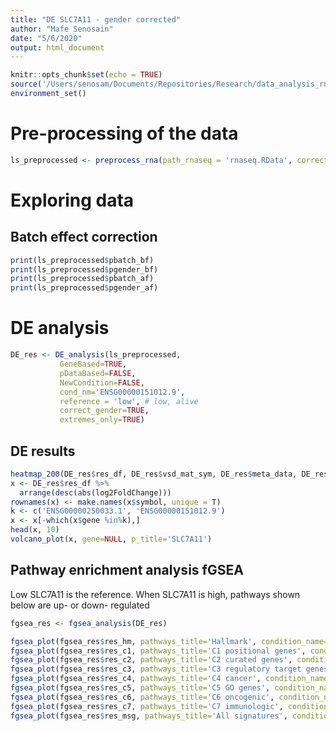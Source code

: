 ```yaml
---
title: "DE SLC7A11 - gender corrected"
author: "Mafe Senosain"
date: "5/6/2020"
output: html_document
---
```


```r
knitr::opts_chunk$set(echo = TRUE)
source('/Users/senosam/Documents/Repositories/Research/data_analysis_rnaseq/R/30_DEGanalysis.R')
environment_set()
```

# Pre-processing of the data
```r
ls_preprocessed <- preprocess_rna(path_rnaseq = 'rnaseq.RData', correct_batch = T, correct_gender = T)
```

# Exploring data

## Batch effect correction
```r
print(ls_preprocessed$pbatch_bf)
print(ls_preprocessed$pgender_bf)
print(ls_preprocessed$pbatch_af)
print(ls_preprocessed$pgender_af)
```

# DE analysis

```r
DE_res <- DE_analysis(ls_preprocessed, 
           GeneBased=TRUE, 
           pDataBased=FALSE,
           NewCondition=FALSE,
           cond_nm='ENSG00000151012.9',
           reference = 'low', # low, alive
           correct_gender=TRUE,
           extremes_only=TRUE)


```

## DE results
```r
heatmap_200(DE_res$res_df, DE_res$vsd_mat_sym, DE_res$meta_data, DE_res$pData_rnaseq)
x <- DE_res$res_df %>%
  arrange(desc(abs(log2FoldChange)))
rownames(x) <- make.names(x$symbol, unique = T)
k <- c('ENSG00000250033.1', 'ENSG00000151012.9')
x <- x[-which(x$gene %in%k),]
head(x, 10)
volcano_plot(x, gene=NULL, p_title='SLC7A11')

```

## Pathway enrichment analysis fGSEA
Low SLC7A11 is the reference. When SLC7A11 is high, pathways shown below are up- or down- regulated
```r
fgsea_res <- fgsea_analysis(DE_res)

fgsea_plot(fgsea_res$res_hm, pathways_title='Hallmark', condition_name='SLC7A11 low vs high')
fgsea_plot(fgsea_res$res_c1, pathways_title='C1 positional genes', condition_name='SLC7A11 low vs high')
fgsea_plot(fgsea_res$res_c2, pathways_title='C2 curated genes', condition_name='SLC7A11 low vs high')
fgsea_plot(fgsea_res$res_c3, pathways_title='C3 regulatory target genes', condition_name='SLC7A11 low vs high')
fgsea_plot(fgsea_res$res_c4, pathways_title='C4 cancer', condition_name='SLC7A11 low vs high')
fgsea_plot(fgsea_res$res_c5, pathways_title='C5 GO genes', condition_name='SLC7A11 low vs high')
fgsea_plot(fgsea_res$res_c6, pathways_title='C6 oncogenic', condition_name='SLC7A11 low vs high')
fgsea_plot(fgsea_res$res_c7, pathways_title='C7 immunologic', condition_name='SLC7A11 low vs high')
fgsea_plot(fgsea_res$res_msg, pathways_title='All signatures', condition_name='SLC7A11 low vs high')
```